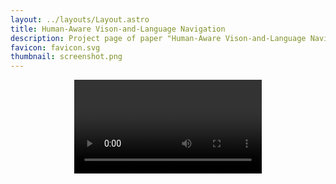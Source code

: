 ```yaml
---
layout: ../layouts/Layout.astro
title: Human-Aware Vison-and-Language Navigation
description: Project page of paper "Human-Aware Vison-and-Language Navigation"
favicon: favicon.svg
thumbnail: screenshot.png
---
```






<Header
  title={frontmatter.title}
  authors={[
    {
      name: "Anonymous",
    },
  ]}
  conference="Under Review"
  notes={[
    {
      symbol: "",
      text: "",
    },
  ]}
  links={[
    {
      name: "",
      url: "",
      icon: "",
    },
  ]}
  />

<Video source={vidfront} />

<Figure
    caption="We present several annotated instances of human subjects from the proposed HAPS 2.0 Dataset, showcasing a variety of well-aligned motions, movements, and interactions"
  >
    <Image source={FigOverview} altText="" />
</Figure>

<HighlightedSection>

## Abstract

Vision-and-Language Navigation (VLN) is crucial for enabling robots to assist humans in everyday environments. However, current VLN systems lack social awareness and rely on simplified instructions with static environments, limiting Sim2Real realizations. To narrow these gaps, we present Human-Aware Vision-and-Language Navigation (HA-VLN), expanding VLN to include both discrete (HA-VLN-DE) and continuous (HA-VLN-CE) environments with social behaviors. The HA-VLN Simulator enables real-time rendering of human activities and provides unified environments for navigation development. It introduces the Human Activity and Pose Simulation (HAPS) Dataset 2.0 with detailed 3D human motion models and the HA Room-to-Room (HA-R2R) Dataset with complex navigation instructions that include human activities. We propose an HA-VLN Vision-and-Language model (HA-VLN-VL) and a Cross-Model Attention model (HA-VLN-CMA) to address visual-language understanding and dynamic decision-making challenges. Comprehensive evaluations and analysis show that dynamic environments with human activities significantly challenge current systems, highlighting the need for specialized human-aware navigation systems for real-world deployment.

</HighlightedSection>

## Figures

HA-VLN Navigation Scenario

<Figure
    caption="**HA-VLN Navigation Scenario:** An agent navigates environments with dynamic human activities, avoiding collisions by adjusting its path based on instructions and observations. Agent positions (e.g., ①, ②) align with *instructions* related to human movements. Agent decisions (e.g., **A**, **B**) represent actions taken in response to observed activities. For instance, at position ②, Decision **A**, the agent encounters a person on the phone and turns right to avoid collision. **R** **G** **B** and **Depth** observations (right side) show agent views preceding Decisions **A**, **B**, and **C**, capturing the agent's dynamic responses to human actions. *(Zoom in for more details.)*"
  >
    <Image source={FigScenario} altText="" />
</Figure>

## Visualization


<Figure  
    caption="Visualization results of agent's trajectory"
  >
    <Video source={visual} altText="" />
</Figure>

## Dataset

[Download Here!](https://www.dropbox.com/scl/fo/6ofhh9vw5h21is38ahhgc/AOutW4EK3higqNOrX2hQ8rk?rlkey=v88np78ugr49z3sqisnvo6a9i&st=xogu3trq&dl=0)

## Validation on Real-world Robots

## BibTeX citation

```bibtex

```